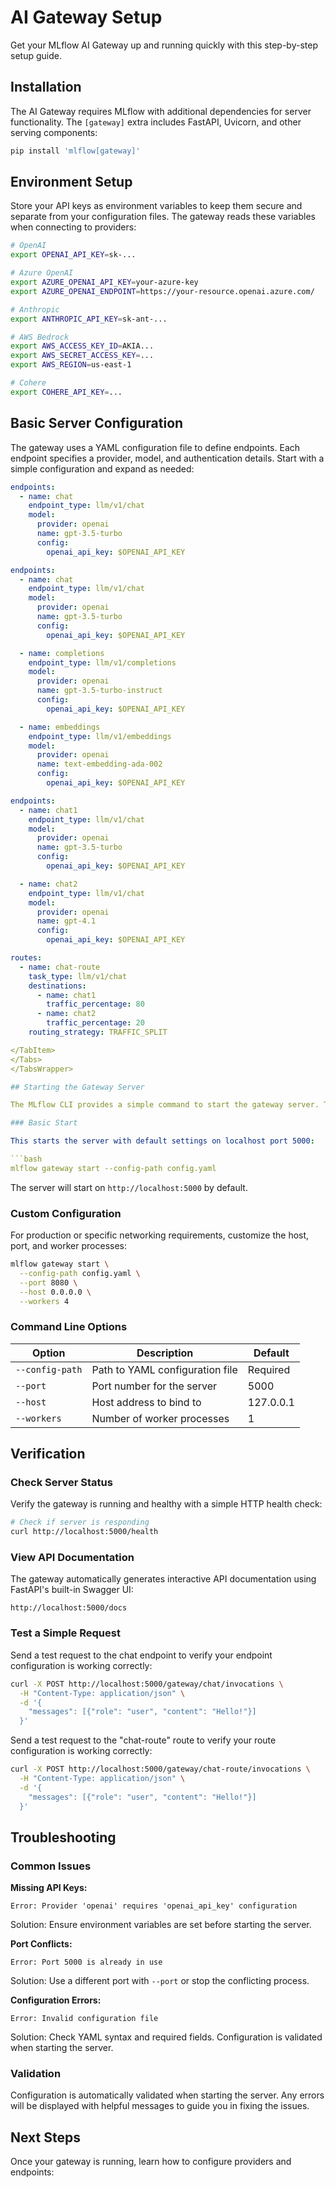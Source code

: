 # AI Gateway Setup


Get your MLflow AI Gateway up and running quickly with this step-by-step setup guide.

## Installation

The AI Gateway requires MLflow with additional dependencies for server functionality. The `[gateway]` extra includes FastAPI, Uvicorn, and other serving components:

```bash
pip install 'mlflow[gateway]'
```

## Environment Setup

Store your API keys as environment variables to keep them secure and separate from your configuration files. The gateway reads these variables when connecting to providers:

```bash
# OpenAI
export OPENAI_API_KEY=sk-...

# Azure OpenAI
export AZURE_OPENAI_API_KEY=your-azure-key
export AZURE_OPENAI_ENDPOINT=https://your-resource.openai.azure.com/

# Anthropic
export ANTHROPIC_API_KEY=sk-ant-...

# AWS Bedrock
export AWS_ACCESS_KEY_ID=AKIA...
export AWS_SECRET_ACCESS_KEY=...
export AWS_REGION=us-east-1

# Cohere
export COHERE_API_KEY=...
```

## Basic Server Configuration

The gateway uses a YAML configuration file to define endpoints. Each endpoint specifies a provider, model, and authentication details. Start with a simple configuration and expand as needed:

<TabsWrapper>
<Tabs>
<TabItem value="simple" label="Simple Setup" default>

```yaml
endpoints:
  - name: chat
    endpoint_type: llm/v1/chat
    model:
      provider: openai
      name: gpt-3.5-turbo
      config:
        openai_api_key: $OPENAI_API_KEY
```

</TabItem>
<TabItem value="multiple" label="Multiple Endpoints">

```yaml
endpoints:
  - name: chat
    endpoint_type: llm/v1/chat
    model:
      provider: openai
      name: gpt-3.5-turbo
      config:
        openai_api_key: $OPENAI_API_KEY

  - name: completions
    endpoint_type: llm/v1/completions
    model:
      provider: openai
      name: gpt-3.5-turbo-instruct
      config:
        openai_api_key: $OPENAI_API_KEY

  - name: embeddings
    endpoint_type: llm/v1/embeddings
    model:
      provider: openai
      name: text-embedding-ada-002
      config:
        openai_api_key: $OPENAI_API_KEY
```

</TabItem>

<TabItem value="route" label="Traffic route">

```yaml
endpoints:
  - name: chat1
    endpoint_type: llm/v1/chat
    model:
      provider: openai
      name: gpt-3.5-turbo
      config:
        openai_api_key: $OPENAI_API_KEY

  - name: chat2
    endpoint_type: llm/v1/chat
    model:
      provider: openai
      name: gpt-4.1
      config:
        openai_api_key: $OPENAI_API_KEY

routes:
  - name: chat-route
    task_type: llm/v1/chat
    destinations:
      - name: chat1
        traffic_percentage: 80
      - name: chat2
        traffic_percentage: 20
    routing_strategy: TRAFFIC_SPLIT

</TabItem>
</Tabs>
</TabsWrapper>

## Starting the Gateway Server

The MLflow CLI provides a simple command to start the gateway server. The server will validate your configuration file and start endpoints for all defined providers.

### Basic Start

This starts the server with default settings on localhost port 5000:

```bash
mlflow gateway start --config-path config.yaml
```

The server will start on `http://localhost:5000` by default.

### Custom Configuration

For production or specific networking requirements, customize the host, port, and worker processes:

```bash
mlflow gateway start \
  --config-path config.yaml \
  --port 8080 \
  --host 0.0.0.0 \
  --workers 4
```

### Command Line Options

| Option          | Description                     | Default   |
| --------------- | ------------------------------- | --------- |
| `--config-path` | Path to YAML configuration file | Required  |
| `--port`        | Port number for the server      | 5000      |
| `--host`        | Host address to bind to         | 127.0.0.1 |
| `--workers`     | Number of worker processes      | 1         |

## Verification

### Check Server Status

Verify the gateway is running and healthy with a simple HTTP health check:

```bash
# Check if server is responding
curl http://localhost:5000/health
```

### View API Documentation

The gateway automatically generates interactive API documentation using FastAPI's built-in Swagger UI:

```
http://localhost:5000/docs
```

### Test a Simple Request

Send a test request to the chat endpoint to verify your endpoint configuration is working correctly:

```bash
curl -X POST http://localhost:5000/gateway/chat/invocations \
  -H "Content-Type: application/json" \
  -d '{
    "messages": [{"role": "user", "content": "Hello!"}]
  }'
```

Send a test request to the "chat-route" route to verify your route configuration is working correctly:

```bash
curl -X POST http://localhost:5000/gateway/chat-route/invocations \
  -H "Content-Type: application/json" \
  -d '{
    "messages": [{"role": "user", "content": "Hello!"}]
  }'
```

## Troubleshooting

### Common Issues

**Missing API Keys:**

```
Error: Provider 'openai' requires 'openai_api_key' configuration
```

Solution: Ensure environment variables are set before starting the server.

**Port Conflicts:**

```
Error: Port 5000 is already in use
```

Solution: Use a different port with `--port` or stop the conflicting process.

**Configuration Errors:**

```
Error: Invalid configuration file
```

Solution: Check YAML syntax and required fields. Configuration is validated when starting the server.

### Validation

Configuration is automatically validated when starting the server. Any errors will be displayed with helpful messages to guide you in fixing the issues.

## Next Steps

Once your gateway is running, learn how to configure providers and endpoints:

<TilesGrid>
  <TileCard
    icon={Settings}
    title="Configuration Guide"
    description="Learn how to configure providers, endpoints, and advanced settings"
    href="/genai/governance/ai-gateway/configuration"
    linkText="Configure providers →"
  />
  <TileCard
    icon={Play}
    title="Usage Guide"
    description="Start querying endpoints with Python client and REST APIs"
    href="/genai/governance/ai-gateway/usage"
    linkText="Start using →"
  />
  <TileCard
    icon={Wrench}
    title="Integration Guide"
    description="Integrate with applications, frameworks, and production systems"
    href="/genai/governance/ai-gateway/integration"
    linkText="Learn integrations →"
  />
</TilesGrid>
